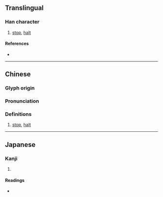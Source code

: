 {{character info/new}}
==Translingual==

===Han character===
{{Han char|rn=9|rad=人|as=13|sn=15|four=29266|canj=OFBW|ids=⿰亻當}}

# [[stop]], [[halt]]

====References====
* {{Han ref|kx=0119.020|dkj=01180|dj=0252.030|hdz=10224.130|uh=5105|ud=20741|bh=BBFD|bd=48125}}

----

==Chinese==
{{zh-forms
| s = 
| alt = ⿰亻当 -simp.-
| type = 
}}

===Glyph origin===
{{Han etym}}

===Pronunciation===
{{zh-pron
|m=dàng,dāng
|c=dong1
|mn=tong/tòng
|mc=y
|oc=y
|ma=
|cat=v
}}

===Definitions===
{{zh-hanzi}}

# [[stop]], [[halt]]

----

==Japanese==

===Kanji===
{{ja-kanji|grade=|rs=人13}}

# {{rfdef|ja|sort=人13}}

====Readings====
* {{ja-readings|on=[[とう]] (tō)|kun=[[おわる]] (owaru), [[とまる]] (tomaru), [[あたりまえでるい]] (atarimaederui)}}